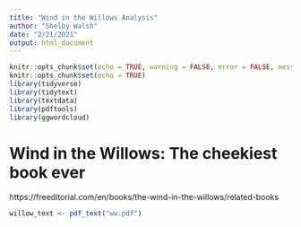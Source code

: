```yaml
---
title: "Wind in the Willows Analysis"
author: "Shelby Walsh"
date: "2/21/2021"
output: html_document
---
```


```r
knitr::opts_chunk$set(echo = TRUE, warning = FALSE, error = FALSE, message = FALSE)
knitr::opts_chunk$set(echo = TRUE)
library(tidyverse)
library(tidytext)
library(textdata)
library(pdftools)
library(ggwordcloud)
```

# Wind in the Willows: The cheekiest book ever

https://freeditorial.com/en/books/the-wind-in-the-willows/related-books

```r
willow_text <- pdf_text("ww.pdf")
```